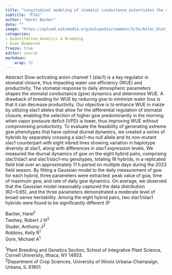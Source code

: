 ```yaml
---
title: "Longitudinal modeling of stomatal conductance potentiates the optimization of water-use efficient maize"
subtitle: "P242"
author: "Harel Bacher"
date: ""
image: "https://upload.wikimedia.org/wikipedia/commons/5/5e/Aztec_Diet_Basket_of_Corn_%289755332575%29.jpg"
categories: 
- Quantitative Genetics & Breeding
- Even Numbered
freeze: true
editor: source
markdown: 
    wrap: 72
---
```


Abstract Slow-activating anion channel 1 (slac1) is a key regulator in stomatal closure, thus impacting water use efficiency (WUE) and productivity. The stomatal response to daily atmospheric parameters shapes the stomatal conductance (gsw) dynamics and determines WUE. A drawback of breeding for WUE by reducing gsw to minimize water loss is that it can decrease productivity. Our objective is to enhance WUE in maize by utilizing slac1 alleles that allow for the differential regulation of stomatal closure, enabling the selection of higher gsw predominantly in the morning when vapor pressure deficit (VPD) is lower, thus improving WUE without compromising productivity. To evaluate the feasibility of generating extreme gsw phenotypes that have optimal diurnal dynamics, we created a series of hybrids by separately crossing a slac1-mu null allele and its non-mutant slac1 counterpart with eight inbred lines showing variation in haplotype diversity at slac1, along with differences in slac1 expression levels. We measured the diurnal dynamics of gsw on the eight hybrid pairs, comprising slac1/slac1 and slac1/slac1-mu genotypes, totaling 16 hybrids, in a replicated field trial over an approximately 11 h period on multiple days during the 2023 field season. By fitting a Gaussian model to the daily measurement of gsw for each hybrid, three parameters were extracted: peak value of gsw, time of maximum gsw, and rate of daily gsw dynamics. On average, we observed that the Gaussian model reasonably captured the data distribution (R2=0.65), and the three parameters demonstrated a moderate level of broad-sense heritability. Among the eight hybrid pairs, two slac1/slac1 hybrids were found to be significantly different (P

Bacher, Harel<sup>1</sup><br>Twohey, Robert J III<sup>2</sup><br>Studer, Anthony J<sup>2</sup><br>Robbins, Kelly R<sup>1</sup><br>Gore, Michael A<sup>1</sup><br>

<sup>1</sup>Plant Breeding and Genetics Section, School of Integrative Plant Science, Cornell University, Ithaca, NY 14853.<br><sup>2</sup>Department of Crop Sciences, University of Illinois Urbana-Champaign, Urbana, IL 61801.<br>
